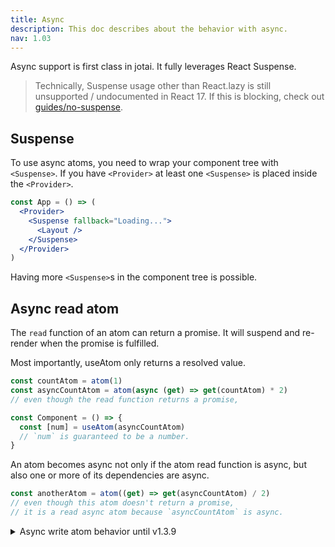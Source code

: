```yaml
---
title: Async
description: This doc describes about the behavior with async.
nav: 1.03
---
```


Async support is first class in jotai. It fully leverages React Suspense.

> Technically, Suspense usage other than React.lazy is still unsupported / undocumented in React 17. If this is blocking, check out [guides/no-suspense](../guides/no-suspense.mdx).

## Suspense

To use async atoms, you need to wrap your component tree with `<Suspense>`.
If you have `<Provider>` at least one `<Suspense>` is placed inside the `<Provider>`.

```jsx
const App = () => (
  <Provider>
    <Suspense fallback="Loading...">
      <Layout />
    </Suspense>
  </Provider>
)
```

Having more `<Suspense>`s in the component tree is possible.

## Async read atom

The `read` function of an atom can return a promise.
It will suspend and re-render when the promise is fulfilled.

Most importantly, useAtom only returns a resolved value.

```js
const countAtom = atom(1)
const asyncCountAtom = atom(async (get) => get(countAtom) * 2)
// even though the read function returns a promise,

const Component = () => {
  const [num] = useAtom(asyncCountAtom)
  // `num` is guaranteed to be a number.
}
```

An atom becomes async not only if the atom read function is async,
but also one or more of its dependencies are async.

```js
const anotherAtom = atom((get) => get(asyncCountAtom) / 2)
// even though this atom doesn't return a promise,
// it is a read async atom because `asyncCountAtom` is async.
```

<details>
<summary>Async write atom behavior until v1.3.9</summary>

(This is no longer the case since v1.4.0.)

## Async write atom

There are another kind of async atoms, called async write atom.
When `write` function of atom returns a promise, it may suspend.
This happens only if the atom is used directly with useAtom,
regardless of its value. (The atom value can be just `null`.)

```js
const countAtom = atom(1)
const asyncIncrementAtom = atom(null, async (get, set) => {
  // await something
  set(countAtom, get(countAtom) + 1)
})

const Component = () => {
  const [, increment] = useAtom(asyncIncrementAtom)
  // it will suspend while `increment` is pending.
}
```

> There's no way to know as of now if an atom suspends because of `read` or `write`.

### Triggering `Suspense` fallback of write atom

This section applies only for "async write atom" not "async read atom", which works different with `Suspense`.

**A write atom will trigger the `Suspense` fallback only if:**

    * the atom's write arg (2nd one) is async
    * the awaited call is made directly and not from inside another containing function

This _will_ trigger the `Suspense` fallback:

```ts
const writeAtom = atom(null, async (get, set) => {
  const response = await new Promise<string>((resolve, _reject) => {
    setTimeout(() => {
      resolve('some returned value')
    }, 2000)
  })
  set(somePrimitiveAtom, 'The returned value is: ' + response)
})
```

This _will not_ trigger the `Suspense` fallback:

```ts
const writeAtom = atom(null, (get, set) => {
  const getResponse = async () => {
    const response = await new Promise<string>((resolve, _reject) => {
      setTimeout(() => {
        resolve('some returned value')
      }, 2000)
    })
    set(somePrimitiveAtom, 'The returned value is: ' + response)
  }
  getResponse()
})
```

But **_both_** of the above will still properly set `somePrimitiveAtom` to the correct values.

</details>
